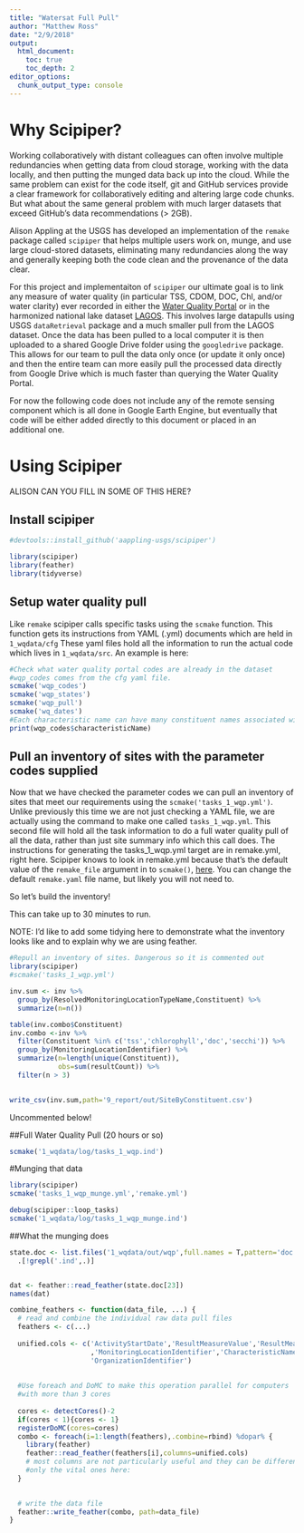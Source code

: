```yaml
---
title: "Watersat Full Pull"
author: "Matthew Ross"
date: "2/9/2018"
output:
  html_document:
    toc: true
    toc_depth: 2
editor_options: 
  chunk_output_type: console
---
```



# Why Scipiper? 

Working collaboratively with distant colleagues can often involve multiple redundancies when getting data from cloud storage, working with the data locally, and then putting the munged data back up into the cloud. While the same problem can exist for the code itself, git and GitHub services provide a clear framework for collaboratively editing and altering large code chunks. But what about the same general problem with much larger datasets that exceed GitHub's data recommendations (> 2GB). 

Alison Appling at the USGS has developed an implementation of the ```remake``` package called ```scipiper``` that helps multiple users work on, munge, and use large cloud-stored datasets, eliminating many redundancies along the way and generally keeping both the code clean and the provenance of the data clear. 

For this project and implementaiton of ```scipiper``` our ultimate goal is to link any measure of water quality (in particular TSS, CDOM, DOC, Chl, and/or water clarity) ever recorded in either the [Water Quality Portal](http://onlinelibrary.wiley.com/doi/10.1002/2016WR019993/abstract) or in the harmonized national lake dataset [LAGOS](https://lagoslakes.org/). This involves large datapulls using USGS ```dataRetrieval``` package and a much smaller pull from the LAGOS dataset. Once the data has been pulled to a local computer it is then uploaded to a shared Google Drive folder using the ```googledrive``` package. This allows for our team to pull the data only once (or update it only once) and then the entire team can more easily pull the processed data directly from Google Drive which is much faster than querying the Water Quality Portal. 

For now the following code does not include any of the remote sensing component which is all done in Google Earth Engine, but eventually that code will be either added directly to this document or placed in an additional one. 


# Using Scipiper

ALISON CAN YOU FILL IN SOME OF THIS HERE? 

## Install scipiper
```r

#devtools::install_github('aappling-usgs/scipiper')

library(scipiper)
library(feather)
library(tidyverse)
```


## Setup water quality pull

Like ```remake``` scipiper calls specific tasks using the ```scmake``` function. This function gets its instructions from YAML (.yml) documents which are held in ```1_wqdata/cfg``` These yaml files hold all the information to run the actual code which lives in ```1_wqdata/src```. An example is here:

```r
#Check what water quality portal codes are already in the dataset
#wqp_codes comes from the cfg yaml file. 
scmake('wqp_codes')
scmake('wqp_states')
scmake('wqp_pull')
scmake('wq_dates')
#Each characteristic name can have many constituent names associated with it
print(wqp_codes$characteristicName)
```

## Pull an inventory of sites with the parameter codes supplied

Now that we have checked the parameter codes we can pull an inventory of sites 
that meet our requirements using the ```scmake('tasks_1_wqp.yml')```. Unlike previously this time we are not just checking a YAML file, we are actually using the command to make one called ```tasks_1_wqp.yml```. This second file will hold all the task information to do a full water quality pull of all the data, rather than just site summary info which this call does.  The instructions for generating the tasks_1_wqp.yml target are in remake.yml, right here. Scipiper knows to look in remake.yml because that's the default value of the `remake_file` argument in to `scmake()`, [here](https://github.com/USGS-R/scipiper/blob/master/R/scmake.R#L20). You can change the default `remake.yaml` file name, but likely you will not need to. 

So let's build the inventory!

This can take up to 30 minutes to run.

NOTE: I'd like to add some tidying here to demonstrate what the inventory looks like and to explain why we are using feather. 
```r
#Repull an inventory of sites. Dangerous so it is commented out
library(scipiper)
#scmake('tasks_1_wqp.yml')

inv.sum <- inv %>%
  group_by(ResolvedMonitoringLocationTypeName,Constituent) %>%
  summarize(n=n())

table(inv.combo$Constituent)
inv.combo <-inv %>%
  filter(Constituent %in% c('tss','chlorophyll','doc','secchi')) %>%
  group_by(MonitoringLocationIdentifier) %>%
  summarize(n=length(unique(Constituent)),
            obs=sum(resultCount)) %>%
  filter(n > 3)
              

write_csv(inv.sum,path='9_report/out/SiteByConstituent.csv')
```

Uncommented below!

##Full Water Quality Pull (20 hours or so)
```r
scmake('1_wqdata/log/tasks_1_wqp.ind')

```

#Munging that data
```r
library(scipiper)
scmake('tasks_1_wqp_munge.yml','remake.yml')

debug(scipiper::loop_tasks)
scmake('1_wqdata/log/tasks_1_wqp_munge.ind')

```

##What the munging does
```r

state.doc <- list.files('1_wqdata/out/wqp',full.names = T,pattern='doc') %>%
  .[!grepl('.ind',.)]


dat <- feather::read_feather(state.doc[23])
names(dat)


```


```r
combine_feathers <- function(data_file, ...) {
  # read and combine the individual raw data pull files
  feathers <- c(...)
  
  unified.cols <- c('ActivityStartDate','ResultMeasureValue','ResultMeasure.MeasureUnitCode'
                    ,'MonitoringLocationIdentifier','CharacteristicName','OrganizationFormalName',
                    'OrganizationIdentifier')
  
  
  #Use foreach and DoMC to make this operation parallel for computers 
  #with more than 3 cores
  
  cores <- detectCores()-2
  if(cores < 1){cores <- 1}
  registerDoMC(cores=cores)
  combo <- foreach(i=1:length(feathers),.combine=rbind) %dopar% {
    library(feather)
    feather::read_feather(feathers[i],columns=unified.cols)
    # most columns are not particularly useful and they can be different by state so select
    #only the vital ones here:
  }
  

  # write the data file
  feather::write_feather(combo, path=data_file)
}

```

